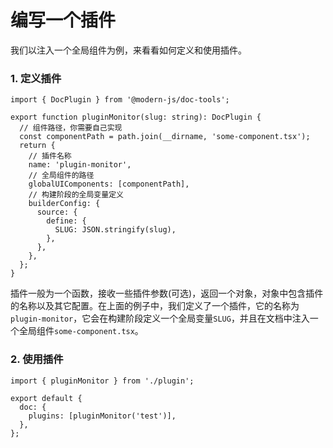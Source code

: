 # 编写一个插件

我们以注入一个全局组件为例，来看看如何定义和使用插件。

### 1. 定义插件

```tsx title="plugin.ts"
import { DocPlugin } from '@modern-js/doc-tools';

export function pluginMonitor(slug: string): DocPlugin {
  // 组件路径，你需要自己实现
  const componentPath = path.join(__dirname, 'some-component.tsx');
  return {
    // 插件名称
    name: 'plugin-monitor',
    // 全局组件的路径
    globalUIComponents: [componentPath],
    // 构建阶段的全局变量定义
    builderConfig: {
      source: {
        define: {
          SLUG: JSON.stringify(slug),
        },
      },
    },
  };
}
```

插件一般为一个函数，接收一些插件参数(可选)，返回一个对象，对象中包含插件的名称以及其它配置。在上面的例子中，我们定义了一个插件，它的名称为`plugin-monitor`，它会在构建阶段定义一个全局变量`SLUG`，并且在文档中注入一个全局组件`some-component.tsx`。

### 2. 使用插件

```tsx title="modern.config.ts"
import { pluginMonitor } from './plugin';

export default {
  doc: {
    plugins: [pluginMonitor('test')],
  },
};
```
